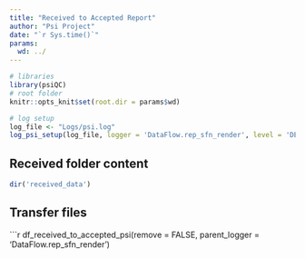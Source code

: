 ```yaml
---
title: "Received to Accepted Report"
author: "Psi Project"
date: "`r Sys.time()`"
params:
  wd: ../
---
```


```r
# libraries
library(psiQC)
# root folder
knitr::opts_knit$set(root.dir = params$wd)
```

```r
# log setup
log_file <- "Logs/psi.log"
log_psi_setup(log_file, logger = 'DataFlow.rep_sfn_render', level = 'DEBUG')
```

## Received folder content

```r
dir('received_data')
```

## Transfer files

```r
df_received_to_accepted_psi(remove = FALSE, parent_logger = 'DataFlow.rep_sfn_render')
